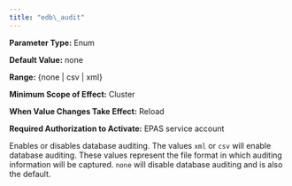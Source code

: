 ```yaml
---
title: "edb\_audit"
---
```


<div id="edb_audit" class="registered_link"></div>




**Parameter Type:** Enum

**Default Value:** none

**Range:** {none \| csv \| xml}

**Minimum Scope of Effect:** Cluster

**When Value Changes Take Effect:** Reload

**Required Authorization to Activate:** EPAS service account

Enables or disables database auditing. The values `xml` or `csv` will enable database auditing. These values represent the file format in which auditing information will be captured. `none` will disable database auditing and is also the default.
